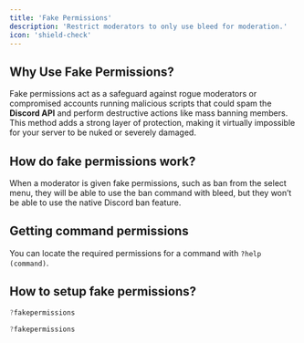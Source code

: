 ---
title: 'Fake Permissions'
description: 'Restrict moderators to only use bleed for moderation.'
icon: 'shield-check'
---


## Why Use Fake Permissions?
Fake permissions act as a safeguard against rogue moderators or compromised accounts running malicious scripts that could spam the **Discord API** and perform destructive actions like mass banning members. This method adds a strong layer of protection, making it virtually impossible for your server to be nuked or severely damaged.

## How do fake permissions work?
When a moderator is given fake permissions, such as ban from the select menu, they will be able to use the ban command with bleed, but they won’t be able to use the native Discord ban feature.

## Getting command permissions
You can locate the required permissions for a command with `?help (command)`.

## How to setup fake permissions?
<CodeGroup>

```javascript Syntax
?fakepermissions
```

```javascript Example
?fakepermissions
```

</CodeGroup>

